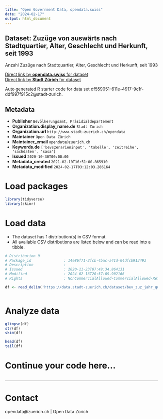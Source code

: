 ```yaml
---
title: "Open Government Data, opendata.swiss"
date: "2024-02-17"
output: html_document
---
```


## Dataset: Zuzüge von auswärts nach Stadtquartier, Alter, Geschlecht und Herkunft, seit 1993


Anzahl Zuzüge nach Stadtquartier, Alter, Geschlecht und Herkunft, seit 1993


[Direct link by **opendata.swiss** for dataset](https://opendata.swiss/de/dataset/zuzuge-von-auswarts-nach-stadtquartier-alter-geschlecht-und-herkunft-seit-19931)<br>
[Direct link by **Stadt Zürich** for dataset](https://data.stadt-zuerich.ch/dataset/bev_zuz_jahr_quartier_alter_geschlecht_herkunft_od5704)

Auto generated R starter code for data set df559051-611e-4917-9c1f-ddf997f915c2@stadt-zurich.

## Metadata

- **Publisher** `Bevölkerungsamt, Präsidialdepartement`
- **Organization.display_name.de** `Stadt Zürich`
- **Organization.url** `http://www.stadt-zuerich.ch/opendata`
- **Maintainer** `Open Data Zürich`
- **Maintainer_email** `opendata@zuerich.ch`
- **Keywords.de** `['bevszenarieninput', 'tabelle', 'zeitreihe', 'sachdaten', 'sasa']`
- **Issued** `2020-10-30T00:00:00`
- **Metadata_created** `2021-02-10T16:51:00.865910`
- **Metadata_modified** `2024-02-17T03:12:03.286164`


# Load packages

```r

library(tidyverse)
library(skimr)

```

# Load data

-   The dataset has 1 distribution(s) in CSV format.
-   All available CSV distributions are listed below and can be read into a tibble.

```r

# Distribution 0
# Package_id               : 14e86f71-2fcb-4bac-a41d-04dfcb913493
# Description              : 
# Issued                   : 2020-11-23T07:49:34.864131
# Modified                 : 2024-02-16T20:57:09.902166
# Rights                   : NonCommercialAllowed-CommercialAllowed-ReferenceNotRequired

df <- read_delim('https://data.stadt-zuerich.ch/dataset/bev_zuz_jahr_quartier_alter_geschlecht_herkunft_od5704/download/BEV570OD5704.csv')



```

# Analyze data

```r

glimpse(df)
str(df)
skim(df)

head(df)
tail(df)

```

# Continue your code here...

```r

```

------------------------------------------------------------------------

# Contact

opendata@zuerich.ch | Open Data Zürich
